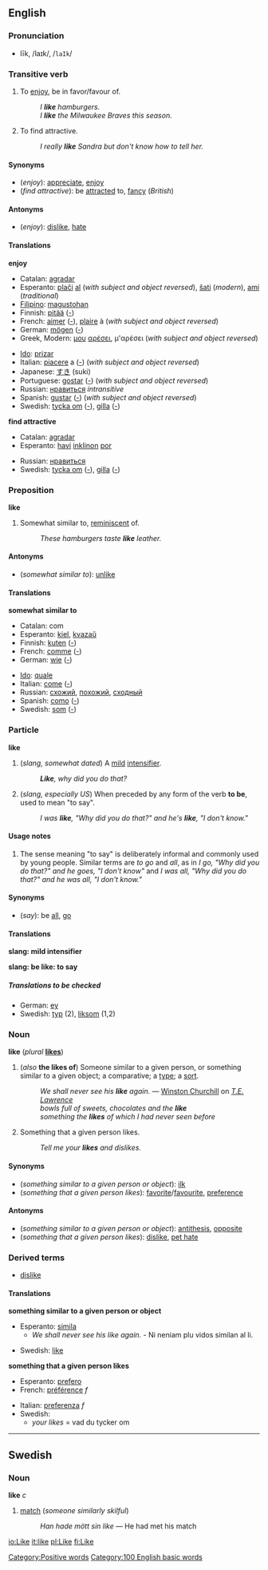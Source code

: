 ==English==

===Pronunciation===
*līk, /laɪk/, /<tt>laIk</tt>/

===Transitive verb===
{{en-infl-irreg|like|likes|liking|liked|liked}}
# To [[enjoy]], be in favor/favour of.
#:''I '''like''' hamburgers.''
#:''I '''like''' the Milwaukee Braves this season.''
# To find attractive.
#:''I really '''like''' Sandra but don't know how to tell her.''

====Synonyms====
*(''enjoy''): [[appreciate]], [[enjoy]]
*(''find attractive''): be [[attract]]ed to, [[fancy]] (''British'')

====Antonyms====
*(''enjoy''): [[dislike]], [[hate]]

====Translations====

'''enjoy'''
{{top}}
*Catalan: [[agradar]]
*Esperanto: [[plaĉi]] [[al]] (''with subject and object reversed''), [[ŝati]] (''modern''), [[ami]] (''traditional'')
*[[Filipino]]: [[magustohan]]
*Finnish: [[pitää]] ([[:fi:pitää|-]])
*French: [[aimer]] ([[:fr:aimer|-]]), [[plaire]] à (''with subject and object reversed'')
*German: [[mögen]] ([[:de:mögen|-]])
*Greek, Modern: [[μου]] [[αρέσει]], μ'αρέσει (''with subject and object reversed'')
{{mid}}
*[[Ido]]: [[prizar]]
*Italian: [[piacere]] a ([[:it:piacere|-]]) (''with subject and object reversed'')
*Japanese: [[すき]] (suki)
*Portuguese: [[gostar]] ([[:pt:gostar|-]]) (''with subject and object reversed'')
*Russian: [[нравиться]] ''intransitive''
*Spanish: [[gustar]] ([[:es:gustar|-]]) (''with subject and object reversed'')
*Swedish: [[tycka om]] ([[:sv:tycka om|-]]), [[gilla]] ([[:sv:gilla|-]])
{{bottom}}

'''find attractive'''
{{top}}
*Catalan: [[agradar]]
*Esperanto: [[havi]] [[inklino]]n [[por]]
{{mid}}
*Russian: [[нравиться]]
*Swedish: [[tycka om]] ([[:sv:tycka om|-]]), [[gilla]] ([[:sv:gilla|-]])
{{bottom}}

===Preposition===
'''like'''
# Somewhat similar to, [[reminiscent]] of.
#:''These hamburgers taste '''like''' leather.''

====Antonyms====
*(''somewhat similar to''): [[unlike]]

====Translations====

'''somewhat similar to'''
{{top}}
*Catalan: com
*Esperanto: [[kiel]], [[kvazaŭ]]
*Finnish: [[kuten]] ([[:fi:kuten|-]])
*French: [[comme]] ([[:fr:comme|-]])
*German: [[wie]] ([[:de:wie|-]])
{{mid}}
*[[Ido]]: [[quale]]
*Italian: [[come#Italian|come]] ([[:it:come|-]])
*Russian: [[схожий]], [[похожий]], [[сходный]]
*Spanish: [[como#Spanish|como]] ([[:es:como|-]])
*Swedish: [[som]] ([[:sv:som|-]])
{{bottom}}

===Particle===
'''like'''

#(''slang, somewhat dated'') A [[mild]] [[w:intensifier|intensifier]].
#:'''''Like''', why did you do that?''
#(''slang, especially US'') When preceded by any form of the verb '''to be''', used to mean "to say".
#:''I was '''like''', "Why did you do that?" and he's '''like''', "I don't know."''

====Usage notes====
#The sense meaning "to say" is deliberately informal and commonly used by young people.  Similar terms are ''to go'' and ''all'', as in ''I go, "Why did you do that?" and he goes, "I don't know"'' and ''I was all, "Why did you do that?" and he was all, "I don't know."''

====Synonyms====
*(''say''): be [[all]], [[go]]

====Translations====

'''slang: mild intensifier'''
{{top}}
{{mid}}
{{bottom}}

'''slang: be like: to say'''
{{top}}
{{mid}}
{{bottom}}

=====Translations to be checked=====
<!--Remove this section once all of the translations below have been moved into the tables above.-->
{{checktrans}}

*German: [[ey]]
*Swedish: [[typ]] (2), [[liksom]] (1,2)

===Noun===
'''like''' (''plural'' '''[[likes]]''')

#(''also'' '''the likes of''') Someone similar to a given person, or something similar to a given object; a comparative; a [[type]]; a [[sort]].
#:''We shall never see his '''like''' again.'' &mdash; [[w:Winston Churchill|Winston Churchill]] on ''[[w:T. E. Lawrence|T.E. Lawrence]]''
#:''bowls full of sweets, chocolates and the '''like'''''
#:''something the '''likes''' of which I had never seen before''
#Something that a given person likes.
#:''Tell me your '''likes''' and dislikes.''

====Synonyms====
*(''something similar to a given person or object''): [[ilk]]
*(''something that a given person likes''): [[favorite]]/[[favourite]], [[preference]]

====Antonyms====
*(''something similar to a given person or object''): [[antithesis]], [[opposite]]
*(''something that a given person likes''): [[dislike]], [[pet hate]]

===Derived terms===
*[[dislike]]

====Translations====

'''something similar to a given person or object'''
{{top}}
*Esperanto: [[simila]]
**''We shall never see his like again.'' - Ni neniam plu vidos similan al li.
{{mid}}
*Swedish: [[like#Swedish|like]]
{{bottom}}

'''something that a given person likes'''
{{top}}
*Esperanto: [[prefero]]
*French: [[préférence]] ''f''
{{mid}}
*Italian: [[preferenza]] ''f''
*Swedish:
**''your likes'' = vad du tycker om
<!--Move this to "dislike": **''your dislikes'' = vad du inte tycker om/vad du tycker illa om.-->
{{bottom}}

----
==Swedish==
===Noun===
'''like''' ''c'' 

#[[match]] (''someone similarly skilful'')
#:''Han hade mött sin like'' &mdash; He had met his match

[[Category:Positive words]]
[[Category:100 English basic words]]

[[io:Like]]
[[it:like]]
[[pl:Like]]
[[fi:Like]]